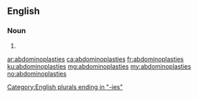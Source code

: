 ==English==

===Noun===
{{head|en|noun plural form}}

# {{plural of|abdominoplasty|lang=en}}

[[Category:English plurals ending in "-ies"]]

[[ar:abdominoplasties]]
[[ca:abdominoplasties]]
[[fr:abdominoplasties]]
[[ku:abdominoplasties]]
[[mg:abdominoplasties]]
[[my:abdominoplasties]]
[[no:abdominoplasties]]